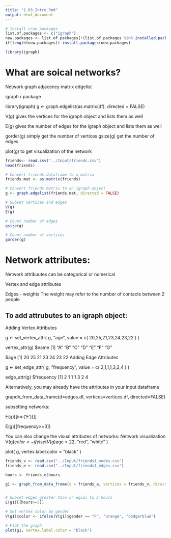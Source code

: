 ```yaml
---
title: "1.03_Intro.Rmd"
output: html_document
---
```


```r
# Install cran packages
list.of.packages <- c("igraph")
new.packages <- list.of.packages[!(list.of.packages %in% installed.packages()[,"Package"])]
if(length(new.packages)) install.packages(new.packages)

library(igraph)
```


# What are soical networks?

Network graph
adjacency matrix
edgelist

igraph r package

library(igraph)
g <- graph.edgelist(as.matrix(df), directed = FALSE)

V(g) gives the vertices for the igraph object and lists them as well

E(g) gives the number of edges for the igraph object and lists them as well 

gorder(g) simply get the number of vertices
gsize(g) get the number of edges

plot(g) to get visualization of the network


```r
friends<- read.csv("../Input/friends.csv")
head(friends)

# Convert friends dataframe to a matrix
friends.mat <- as.matrix(friends)

# Convert friends matrix to an igraph object
g <- graph.edgelist(friends.mat, directed = FALSE)

# Subset vertices and edges
V(g)
E(g)

# Count number of edges
gsize(g)

# Count number of vertices
gorder(g)
```

# Network attributes:

Network attribuutes can be categorical or numerical

Vertex and edge attributes

Edges - weights 
The weight may refer to the number of contacts between 2 people

## To add attrubutes to an igraph object:

Adding Vertex Attributes

g <- set_vertex_attr(
  g, 
  "age", 
  value = c(
    20,25,21,23,24,23,22
    )
  )

vertex_attr(g)
$name
[1] "A" "B" "C" "D" "E" "F" "G"

$age
[1] 20 25 21 23 24 23 22
Adding Edge Attributes

g <- set_edge_attr(
  g, 
  "frequency", 
  value = c(
    2,1,1,1,3,2,4
    )
  )

edge_attr(g)
$frequency
[1] 2 1 1 1 3 2 4

Alternatively, you may already have the attributes in your input dataframe


grapdh_from_data_frame(d=edges.df, vertices=vertices.df, directed=FALSE)

subsetting networks:

E(g)[[inc('E'))]]

E(g)[[frequency>=3]]

You can also change the visual attributes of networks:
Network visualization
V(g)$color <- ifelse(
  V(g)$age > 22, "red", "white"
)

plot(
  g, 
  vertex.label.color = "black"
)

```r
friends_v <- read.csv("../Input/friends1_nodes.csv")
friends_e <- read.csv("../Input/friends1_edges.csv")

hours <- friends_e$hours

g1 <- graph_from_data_frame(d = friends_e, vertices = friends_v, directed = FALSE)


# Subset edges greater than or equal to 5 hours
E(g1)[[hours>=5]]  

# Set vertex color by gender
V(g1)$color <- ifelse(V(g1)$gender == "F", "orange", "dodgerblue")

# Plot the graph
plot(g1, vertex.label.color = "black")
```


